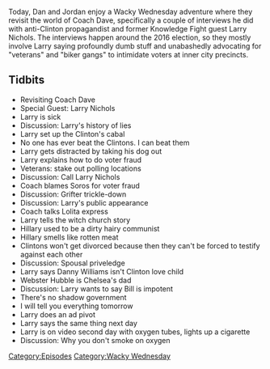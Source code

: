 {{Episode
    | title           = Larry Gets Coached
    | caption         = [https://knowledgefight.libsyn.com/knowledge-fight-larry-gets-coached Listen to this episode on Libsyn]
    | episodeNumber   = 241
    | length          = 01:25:03
    | airDate         = December 19, 2018
    | episodeType     = [[:Category:Wacky Wednesday|Wacky Wednesday]]
    | appearance      = [[Dave Daubenmire‏‎]], [[Larry Nichols]], [[Danny Williams]], [[Webster Hubble]]
    | beverage        = Lagunitas Daytime Ale
    | previousEpisode = [[240: March 30-31, 2009]]
    | nextEpisode     = [[242: December 18-19, 2018]]
}}

{{Stub}}

Today, Dan and Jordan enjoy a Wacky Wednesday adventure where they revisit the world of Coach Dave, specifically a couple of interviews he did with anti-Clinton propagandist and former Knowledge Fight guest Larry Nichols. The interviews happen around the 2016 election, so they mostly involve Larry saying profoundly dumb stuff and unabashedly advocating for "veterans" and "biker gangs" to intimidate voters at inner city precincts.

==Tidbits==

*Revisiting Coach Dave
*Special Guest: Larry Nichols
*Larry is sick
*Discussion: Larry's history of lies
*Larry set up the Clinton's cabal
*No one has ever beat the Clintons. I can beat them
*Larry gets distracted by taking his dog out
*Larry explains how to do voter fraud
*Veterans: stake out polling locations
*Discussion: Call Larry Nichols
*Coach blames Soros for voter fraud
*Discussion: Grifter trickle-down
*Discussion: Larry's public appearance
*Coach talks Lolita express
*Larry tells the witch church story
*Hillary used to be a dirty hairy communist
*Hillary smells like rotten meat
*Clintons won't get divorced because then they can't be forced to testify against each other
*Discussion: Spousal priveledge
*Larry says Danny Williams isn't Clinton love child
*Webster Hubble is Chelsea's dad
*Discussion: Larry wants to say Bill is impotent
*There's no shadow government
*I will tell you everything tomorrow
*Larry does an ad pivot
*Larry says the same thing next day
*Larry is on video second day with oxygen tubes, lights up a cigarette
*Discussion: Why you don't smoke on oxygen

[[Category:Episodes]]
[[Category:Wacky Wednesday]]